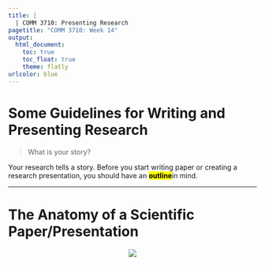 ```yaml
---
title: |
  | COMM 3710: Presenting Research
pagetitle: "COMM 3710: Week 14"
output:
  html_document:
    toc: true
    toc_float: true
    theme: flatly
urlcolor: blue
---
```


# Some Guidelines for Writing and Presenting Research

> What is your story?

Your research tells a story. Before you start writing paper or creating a research presentation, you should have an <mark>**outline**</mark>in mind.

---

# The Anatomy of a Scientific Paper/Presentation

<center>
<img src="https://sarakyeo.github.io/images/anatomy-research-paper.png"/>
</center>
